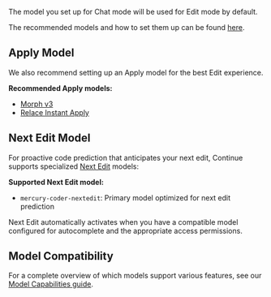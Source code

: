 The model you set up for Chat mode will be used for Edit mode by default.

The recommended models and how to set them up can be found [here](/features/chat/model-setup).

## Apply Model

We also recommend setting up an Apply model for the best Edit experience.

**Recommended Apply models:**

- [Morph v3](https://hub.continue.dev/morphllm/morph-v2)
- [Relace Instant Apply](https://hub.continue.dev/relace/instant-apply)

## Next Edit Model

For proactive code prediction that anticipates your next edit, Continue supports specialized [Next Edit](/features/edit/next-edit) models:

**Supported Next Edit model:**

- `mercury-coder-nextedit`: Primary model optimized for next edit prediction

Next Edit automatically activates when you have a compatible model configured for autocomplete and the appropriate access permissions.

## Model Compatibility

For a complete overview of which models support various features, see our [Model Capabilities guide](/customize/deep-dives/model-capabilities#model-compatibility-matrix).
